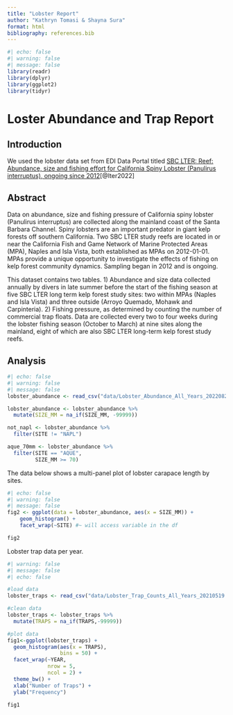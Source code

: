 ```yaml
---
title: "Lobster Report"
author: "Kathryn Tomasi & Shayna Sura"
format: html
bibliography: references.bib
---
```


```r
#| echo: false
#| warning: false
#| message: false
library(readr)
library(dplyr)
library(ggplot2)
library(tidyr)
```

# Loster Abundance and Trap Report

## Introduction

We used the lobster data set from EDI Data Portal titled [SBC LTER: Reef: Abundance, size and fishing effort for California Spiny Lobster (Panulirus interruptus), ongoing since 2012](https://portal.edirepository.org/nis/mapbrowse?packageid=knb-lter-sbc.77.8)[@lter2022]

## Abstract 

Data on abundance, size and fishing pressure of California spiny lobster (Panulirus interruptus) are collected along the mainland coast of the Santa Barbara Channel. Spiny lobsters are an important predator in giant kelp forests off southern California. Two SBC LTER study reefs are located in or near the California Fish and Game Network of Marine Protected Areas (MPA), Naples and Isla Vista, both established as MPAs on 2012-01-01. MPAs provide a unique opportunity to investigate the effects of fishing on kelp forest community dynamics. Sampling began in 2012 and is ongoing.

This dataset contains two tables. 1) Abundance and size data collected annually by divers in late summer before the start of the fishing season at five SBC LTER long term kelp forest study sites: two within MPAs (Naples and Isla Vista) and three outside (Arroyo Quemado, Mohawk and Carpinteria). 2) Fishing pressure, as determined by counting the number of commercial trap floats. Data are collected every two to four weeks during the lobster fishing season (October to March) at nine sites along the mainland, eight of which are also SBC LTER long-term kelp forest study reefs.

## Analysis

```r
#| echo: false
#| warning: false
#| message: false
lobster_abundance <- read_csv("data/Lobster_Abundance_All_Years_20220829.csv")

lobster_abundance <- lobster_abundance %>% 
  mutate(SIZE_MM = na_if(SIZE_MM, -99999))

not_napl <- lobster_abundance %>% 
  filter(SITE != "NAPL")

aque_70mm <- lobster_abundance %>% 
  filter(SITE == "AQUE",
         SIZE_MM >= 70)
```

The data below shows a multi-panel plot of lobster carapace length by sites. 

```r
#| echo: false
#| warning: false
#| message: false
fig2 <- ggplot(data = lobster_abundance, aes(x = SIZE_MM)) +
    geom_histogram() +
    facet_wrap(~SITE) #~ will access variable in the df

fig2
```


Lobster trap data per year.

```r
#| warning: false
#| message: false
#| echo: false

#load data
lobster_traps <- read_csv("data/Lobster_Trap_Counts_All_Years_20210519.csv")

#clean data
lobster_traps <- lobster_traps %>% 
  mutate(TRAPS = na_if(TRAPS,-99999))

#plot data
fig1<-ggplot(lobster_traps) +
  geom_histogram(aes(x = TRAPS),
                 bins = 50) +
  facet_wrap(~YEAR,
             nrow = 5,
             ncol = 2) +
  theme_bw() +
  xlab("Number of Traps") +
  ylab("Frequency")

fig1
```


